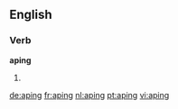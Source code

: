 ==English==

===Verb===
'''aping'''

# {{present participle of|ape}}

[[de:aping]]
[[fr:aping]]
[[nl:aping]]
[[pt:aping]]
[[vi:aping]]